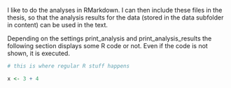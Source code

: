 I like to do the analyses in RMarkdown.
I can then include these files in the thesis, so that the analysis results for the data (stored in the data subfolder in content) can be used in the text.

Depending on the settings print_analysis and print_analysis_results the following section displays some R code or not. Even if the code is not shown, it is executed.

```{r}
# this is where regular R stuff happens

x <- 3 + 4
```